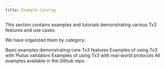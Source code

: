 ```yaml
---
title: Example Catalog
---
```



This section contains examples and tutorials demonstrating various Tx3 features and use cases.

We have organized them by category:

<CardGrid>
  <LinkCard title="Basic Examples" href="/tx3/examples/basic">Basic examples demonstrating core Tx3 features</LinkCard>
  <LinkCard title="Plutus Examples" href="/tx3/examples/plutus">Examples of using Tx3 with Plutus validators</LinkCard>
  <LinkCard title="Real-World Examples" href="/tx3/examples/realworld">Examples of using Tx3 with real-world protocols</LinkCard>
  <LinkCard title="Examples on Github" href="https://github.com/tx3-lang/tx3/tree/main/examples">All examples available in the Github repo</LinkCard>
</CardGrid>
